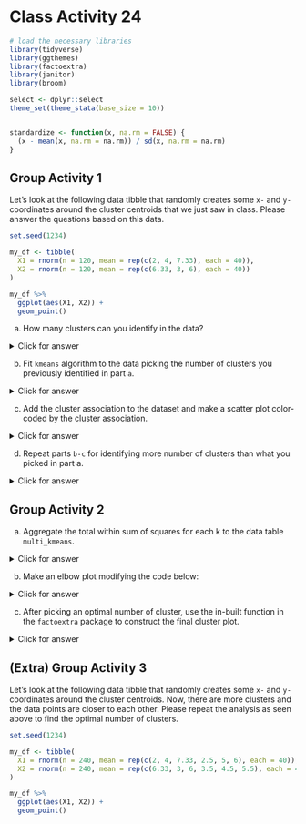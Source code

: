 # Class Activity 24

```r
# load the necessary libraries
library(tidyverse) 
library(ggthemes)
library(factoextra)
library(janitor)
library(broom)

select <- dplyr::select
theme_set(theme_stata(base_size = 10))


standardize <- function(x, na.rm = FALSE) {
  (x - mean(x, na.rm = na.rm)) / sd(x, na.rm = na.rm)
}
```



## Group Activity 1

Let's look at the following data tibble that randomly creates some `x-` and `y-` coordinates around the cluster centroids that we just saw in class. Please answer the questions based on this data.


```r
set.seed(1234)

my_df <- tibble(
  X1 = rnorm(n = 120, mean = rep(c(2, 4, 7.33), each = 40)),
  X2 = rnorm(n = 120, mean = rep(c(6.33, 3, 6), each = 40))
)

my_df %>%
  ggplot(aes(X1, X2)) +
  geom_point() 
```


a. How many clusters can you identify in the data?


<details>
<summary class="answer">Click for answer</summary>
*Answer:* Answers may vary

</details>

b. Fit `kmeans` algorithm to the data picking the number of clusters you previously identified in part `a`.


<details>
<summary class="answer">Click for answer</summary>
*Answer:* 


```r
set.seed(1234)
res_kmeans <- kmeans(my_df, centers = 3, nstart = 25)
```

</details>

c.  Add the cluster association to the dataset and make a scatter plot color-coded by the cluster association.


<details>
<summary class="answer">Click for answer</summary>
*Answer:* 


```r
augment(res_kmeans, data = my_df) %>%
  ggplot(aes(X1, X2, color = .cluster)) +
  geom_point()
```

</details>

d. Repeat parts `b-c` for identifying more number of clusters than what you picked in part a.



<details>
<summary class="answer">Click for answer</summary>
*Answer:* 

```r
set.seed(1234)
res_kmeans <- kmeans(my_df, centers = 5, nstart = 25)
```


```r
augment(res_kmeans, data = my_df) %>%
  ggplot(aes(X1, X2, color = .cluster)) +
  geom_point()
```

</details>

## Group Activity 2

a. Aggregate the total within sum of squares for each k to the data table `multi_kmeans`.


<details>
<summary class="answer">Click for answer</summary>
*Answer:* 


```r
multi_kmeans <- tibble(k = 1:10) %>%
  mutate(
    model = purrr::map(k, ~ kmeans(my_df, centers = .x, nstart = 25)),
    tot.withinss = purrr::map_dbl(model, ~ glance(.x)$tot.withinss)
  )
```

</details>

b. Make an elbow plot modifying the code below:


<details>
<summary class="answer">Click for answer</summary>
*Answer:* 


```r
multi_kmeans %>%
  ggplot(aes(k, tot.withinss)) +
  geom_point() +
  geom_line()+
  scale_x_continuous(breaks = 1:15) 
```

</details>

c. After picking an optimal number of cluster, use the in-built function in the `factoextra` package to construct the final cluster plot.


<details>
<summary class="answer">Click for answer</summary>
*Answer:* 


```r
set.seed(1234)
kmeans.final <- kmeans(my_df, 5, nstart = 25)
fviz_cluster(kmeans.final, data = my_df, ggtheme = theme_stata())
```

</details>


## (Extra) Group Activity 3

Let's look at the following data tibble that randomly creates some `x-` and `y-` coordinates around the cluster centroids. Now, there are more clusters and the data points are closer to each other. Please repeat the analysis as seen above to find the optimal number of clusters.

```r
set.seed(1234)

my_df <- tibble(
  X1 = rnorm(n = 240, mean = rep(c(2, 4, 7.33, 2.5, 5, 6), each = 40)),
  X2 = rnorm(n = 240, mean = rep(c(6.33, 3, 6, 3.5, 4.5, 5.5), each = 40))
)

my_df %>%
  ggplot(aes(X1, X2)) +
  geom_point() 
```


<!--

<details>
<summary class="answer">Click for answer</summary>
*Answer:* 

a. How many clusters can you identify in the data?

Answer: Answers may vary!

b. Fit `kmeans` algorithm to the data picking the number of clusters you previously identified in part a.

```r
set.seed(1234)
res_kmeans <- kmeans(my_df, centers = 6, nstart = 25)

```

c. Add the cluster association to the dataset and make a scatter plot color-coded by the cluster association.


```r
augment(res_kmeans, data = my_df) %>%
  ggplot(aes(X1, X2, color = .cluster)) +
  geom_point()
```

d. Repeat parts b-c for identifying more number of clusters than what you picked in part a.


```r
set.seed(1234)
res_kmeans <- kmeans(my_df, centers = 8, nstart = 25)
```


```r
augment(res_kmeans, data = my_df) %>%
  ggplot(aes(X1, X2, color = .cluster)) +
  geom_point()
```

e. Aggregate the total within sum of squares for each k to the data table `multi_kmeans.`


```r
multi_kmeans <- tibble(k = 1:15) %>%
  mutate(
    model = purrr::map(k, ~ kmeans(my_df, centers = .x, nstart = 25)),
    tot.withinss = purrr::map_dbl(model, ~ glance(.x)$tot.withinss)
  )
```

</details>

b. Make an elbow plot modifying the code below:

```r
multi_kmeans %>%
  ggplot(aes(k, tot.withinss)) +
  geom_point() +
  geom_line() +
  scale_x_continuous(breaks = 1:15)
```



g. After picking an optimal number of cluster, use the in-built function in the `factoextra` package to construct the final cluster plot.

```r
set.seed(1234)
kmeans.final <- kmeans(my_df, 8, nstart = 25)
fviz_cluster(kmeans.final, data = my_df, ggtheme = theme_stata())
```


-->
